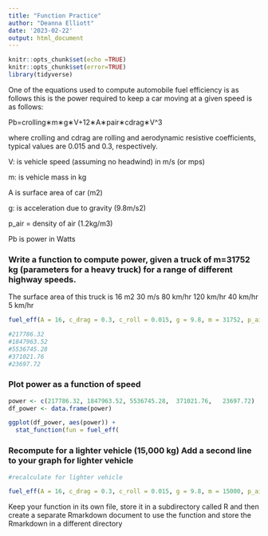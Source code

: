 ```yaml
---
title: "Function Practice"
author: "Deanna Elliott"
date: '2023-02-22'
output: html_document
---
```


```r
knitr::opts_chunk$set(echo =TRUE)
knitr::opts_chunk$set(error=TRUE)
library(tidyverse)
```

One of the equations used to compute automobile fuel efficiency is as follows this is the power required to keep a car moving at a given speed is as follows:

Pb=crolling∗m∗g∗V+12∗A∗pair∗cdrag∗V^3

where crolling and cdrag are rolling and aerodynamic resistive coefficients, typical values are 0.015 and 0.3, respectively.

V: is vehicle speed (assuming no headwind) in m/s (or mps) 

m: is vehicle mass in kg

A is surface area of car (m2)

g: is acceleration due to gravity (9.8m/s2)

p_air = density of air (1.2kg/m3)

Pb is power in Watts

### Write a function to compute power, given a truck of m=31752 kg (parameters for a heavy truck) for a range of different highway speeds.

The surface area of this truck is 16 m2
30 m/s
80 km/hr
120 km/hr
40 km/hr
5 km/hr

```r

fuel_eff(A = 16, c_drag = 0.3, c_roll = 0.015, g = 9.8, m = 31752, p_air = 1.2, V = c(30,80, 120, 40, 5))

#217786.32 
#1847963.52 
#5536745.28  
#371021.76   
#23697.72


```


### Plot power as a function of speed

```r
power <- c(217786.32, 1847963.52, 5536745.28,  371021.76,   23697.72)
df_power <- data.frame(power)

ggplot(df_power, aes(power)) +
  stat_function(fun = fuel_eff(
```


### Recompute for a lighter vehicle (15,000 kg) Add a second line to your graph for lighter vehicle

```r

#recalculate for lighter vehicle

fuel_eff(A = 16, c_drag = 0.3, c_roll = 0.015, g = 9.8, m = 15000, p_air = 1.2, V = c(30,80, 120, 40, 5))
```


Keep your function in its own file, store it in a subdirectory called R and then create a separate Rmarkdown document to use the function and store the Rmarkdown in a different directory